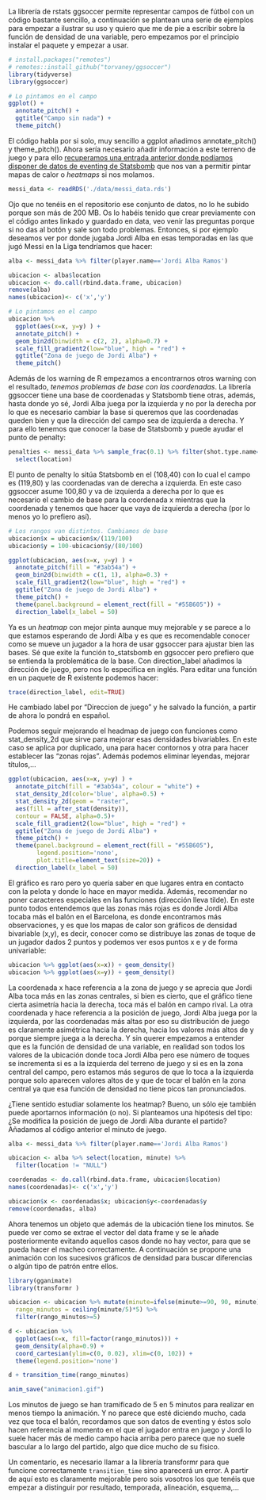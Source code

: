 
La librería de rstats ggsoccer permite representar campos de fútbol con un código bastante sencillo, a continuación se plantean una serie de ejemplos para empezar a ilustrar su uso y quiero que me de pie a escribir sobre la función de densidad de una variable, pero empezamos por el principio instalar el paquete y empezar a usar. 

```r
# install.packages("remotes")
# remotes::install_github("torvaney/ggsoccer")
library(tidyverse)
library(ggsoccer)

# Lo pintamos en el campo
ggplot() +
  annotate_pitch() +
  ggtitle("Campo sin nada") +
  theme_pitch()
```

El código habla por si solo, muy sencillo a ggplot añadimos annotate_pitch() y theme_pitch(). Ahora sería necesario añadir información a este terreno de juego y para ello <a href="https://analisisydecision.es/datos-de-eventing-gratuitos-en-statsbomb/" target=_blank>recuperamos una entrada anterior donde podíamos disponer de datos de eventing de Statsbomb</a> que nos van a permitir pintar mapas de calor o _heatmaps_ si nos molamos. 

```r
messi_data <- readRDS('./data/messi_data.rds')
```

Ojo que no tenéis en el repositorio ese conjunto de datos, no lo he subido porque son más de 200 MB. Os lo habéis tenido que crear previamente con el código antes linkado y guardado en data, veo venir las preguntas porque si no das al botón y sale son todo problemas. Entonces, si por ejemplo deseamos ver por donde jugaba Jordi Alba en esas temporadas en las que jugó Messi en la Liga tendríamos que hacer:

```r
alba <- messi_data %>% filter(player.name=='Jordi Alba Ramos')

ubicacion <- alba$location
ubicacion <- do.call(rbind.data.frame, ubicacion)
remove(alba)
names(ubicacion)<- c('x','y')

# Lo pintamos en el campo
ubicacion %>% 
  ggplot(aes(x=x, y=y) ) +
  annotate_pitch() +
  geom_bin2d(binwidth = c(2, 2), alpha=0.7) +
  scale_fill_gradient2(low="blue", high = "red") +
  ggtitle("Zona de juego de Jordi Alba") +
  theme_pitch()
```

Además de los warning de R empezamos a encontrarnos otros warning con el resultado, *tenemos problemas de base con las coordenadas*. La librería ggsoccer tiene una base de coordenadas y Statsbomb tiene otras, además, hasta donde yo sé, Jordi Alba juega por la izquierda y no por la derecha por lo que es necesario cambiar la base si queremos que las coordenadas queden bien y que la dirección del campo sea de izquierda a derecha. Y para ello tenemos que conocer la base de Statsbomb y puede ayudar el punto de penalty:

```r
penalties <- messi_data %>% sample_frac(0.1) %>% filter(shot.type.name=='Penalty') %>% 
  select(location)
```

El punto de penalty lo sitúa Statsbomb en el (108,40) con lo cual el campo es (119,80) y las coordenadas van de derecha a izquierda. En este caso ggsoccer asume 100,80 y va de izquierda a derecha por lo que es necesario el cambio de  base para la coordenada x mientras que la coordenada y tenemos que hacer que vaya de izquierda a derecha (por lo menos yo lo prefiero así). 

```r
# Los rangos van distintos. Cambiamos de base
ubicacion$x = ubicacion$x/(119/100)
ubicacion$y = 100-ubicacion$y/(80/100)

ggplot(ubicacion, aes(x=x, y=y) ) +
  annotate_pitch(fill = "#3ab54a") +
  geom_bin2d(binwidth = c(1, 1), alpha=0.3) +
  scale_fill_gradient2(low="blue", high = "red") +
  ggtitle("Zona de juego de Jordi Alba") +
  theme_pitch() +
  theme(panel.background = element_rect(fill = "#55B605")) +
  direction_label(x_label = 50)
```

Ya es un _heatmap_ con mejor pinta aunque muy mejorable y se parece a lo que estamos esperando de Jordi Alba y es que es recomendable conocer como se mueve un jugador a la hora de usar ggsoccer para ajustar bien las bases. Sé que exite la función to_statsbomb en ggsoccer pero prefiero que se entienda la problemática de la base. Con direction_label añadimos la dirección de juego, pero nos lo especifica en inglés. Para editar una función en un paquete de R existente podemos hacer:

```r
trace(direction_label, edit=TRUE)
```

He cambiado label por "Direccion de juego" y he salvado la función, a partir de ahora lo pondrá en español. 

Podemos seguir mejorando el headmap de juego con funciones como stat_density_2d que sirve para mejorar esas densidades bivariables. En este caso se aplica por duplicado, una para hacer contornos y otra para hacer establecer las "zonas rojas". Además podemos eliminar leyendas, mejorar títulos,...

```r
ggplot(ubicacion, aes(x=x, y=y) ) +
  annotate_pitch(fill = "#3ab54a", colour = "white") +
  stat_density_2d(color='blue', alpha=0.5) +
  stat_density_2d(geom = "raster",
  aes(fill = after_stat(density)),
  contour = FALSE, alpha=0.5)+
  scale_fill_gradient2(low="blue", high = "red") +
  ggtitle("Zona de juego de Jordi Alba") +
  theme_pitch() +
  theme(panel.background = element_rect(fill = "#55B605"),
        legend.position='none',
        plot.title=element_text(size=20)) +
  direction_label(x_label = 50)
```

El gráfico es raro pero yo quería saber en que lugares entra en contacto con la pelota y donde lo hace en mayor medida. Además, recomendar no poner caracteres especiales en las funciones (dirección lleva tilde). En este punto todos entendemos que las zonas más rojas es donde Jordi Alba tocaba más el balón en el Barcelona, es donde encontramos más observaciones, y es que los mapas de calor son gráficos de densidad bivariable (x,y), es decir, conocer como se distribuye las zonas de toque de un jugador dados 2 puntos y podemos ver esos puntos x e y de forma univariable:

```r
ubicacion %>% ggplot(aes(x=x)) + geom_density()
ubicacion %>% ggplot(aes(x=y)) + geom_density()
```

La coordenada x hace referencia a la zona de juego y se aprecia que Jordi Alba toca más en las zonas centrales, si bien es cierto, que el gráfico tiene cierta asimetría hacia la derecha, toca más el balón en campo rival. La otra coordenada y hace referencia a la posición de juego, Jordi Alba juega por la izquierda, por las coordenadas más altas por eso su distribución de juego es claramente asimétrica hacia la derecha, hacia los valores más altos de y porque siempre juega a la derecha. Y sin querer empezamos a entender que es la función de densidad de una variable, en realidad son todos los valores de la ubicación donde toca Jordi Alba pero ese número de toques se incrementa si es a la izquierda del terreno de juego y si es en la zona central del campo, pero estamos más seguros de que lo toca a la izquierda porque solo aparecen valores altos de y que de tocar el balón en la zona central ya que esa función de densidad no tiene picos tan pronunciados. 

¿Tiene sentido estudiar solamente los heatmap? Bueno, un sólo eje también puede aportarnos información (o no). Si planteamos una hipótesis del tipo: ¿Se modifica la posición de juego de Jordi Alba durante el partido? Añadamos al código anterior el minuto de juego. 

```r
alba <- messi_data %>% filter(player.name=='Jordi Alba Ramos')

ubicacion <- alba %>% select(location, minute) %>% 
  filter(location != "NULL")

coordenadas <- do.call(rbind.data.frame, ubicacion$location)
names(coordenadas)<- c('x','y')

ubicacion$x <- coordenadas$x; ubicacion$y<-coordenadas$y 
remove(coordenadas, alba)
```

Ahora tenemos un objeto que además de la ubicación tiene los minutos. Se puede ver como se extrae el vector del data frame y se le añade posteriormente evitando aquellos casos donde no hay vector, para que se pueda hacer el macheo correctamente. A continuación se propone una animación con los sucesivos gráficos de densidad para buscar diferencias o algún tipo de patrón entre ellos. 

```r
library(gganimate)
library(transformr )

ubicacion <- ubicacion %>% mutate(minute=ifelse(minute>=90, 90, minute),
  rango_minutos = ceiling(minute/5)*5) %>% 
  filter(rango_minutos>=5)

d <- ubicacion %>% 
  ggplot(aes(x=x, fill=factor(rango_minutos))) + 
  geom_density(alpha=0.9) + 
  coord_cartesian(ylim=c(0, 0.02), xlim=c(0, 102)) +
  theme(legend.position='none') 

d + transition_time(rango_minutos)

anim_save("animacion1.gif")
```

Los minutos de juego se han tramificado de 5 en 5 minutos para realizar en menos tiempo la animación. Y no parece que esté diciendo mucho, cada vez que toca el balón, recordamos que son datos de eventing y éstos solo hacen referencia al momento en el que el jugador entra en juego y Jordi lo suele hacer más de medio campo hacia arriba pero parece que no suele bascular a lo largo del partido, algo que dice mucho de su físico. 

Un comentario, es necesario llamar a la librería transformr para que funcione correctamente `transition_time` sino aparecerá un error. A partir de aquí esto es claramente mejorable pero sois vosotros los que tenéis que empezar a distinguir por resultado, temporada, alineación, esquema,... 

